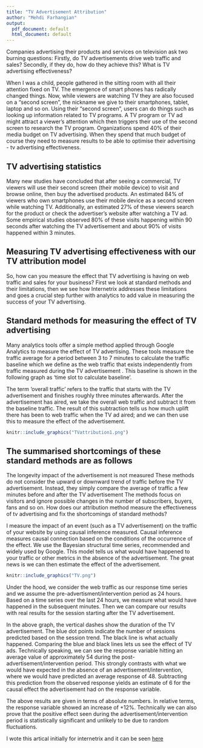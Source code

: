 ```yaml
---
title: "TV Advertisement Attribution"
author: "Mehdi Farhangian"
output:
  pdf_document: default
  html_document: default
---
```





Companies advertising their products and services on television ask two burning questions: Firstly, do TV advertisements drive web traffic and sales? Secondly, if they do, how do they achieve this? What is TV advertising effectiveness?

When I was a child, people gathered in the sitting room with all their attention fixed on TV. The emergence of smart phones has radically changed things. Now, while viewers are watching TV they are also focused on a “second screen”, the nickname we give to their smartphones, tablet, laptop and so on. Using their “second screen”, users can do things such as looking up information related to TV programs. A TV program or TV ad might attract a viewer's attention which then triggers their use of the second screen to research the TV program. Organizations spend 40% of their media budget on TV advertising. When they spend that much budget of course they need to measure results to be able to optimise their advertising - tv advertising effectiveness.

## TV advertising statistics

Many new studies have concluded that after seeing a commercial, TV viewers will use their second screen (their mobile device) to visit and browse online, then buy the advertised products. An estimated 84% of viewers who own smartphones use their mobile device as a second screen while watching TV. Additionally, an estimated 27% of these viewers search for the product or check the advertiser's website after watching a TV ad. Some empirical studies observed 80% of these visits happening within 90 seconds after watching the TV advertisement and about 90% of visits happened within 3 minutes.

## Measuring TV advertising effectiveness with our TV attribution model

So, how can you measure the effect that TV advertising is having on web traffic and sales for your business? First we look at standard methods and their limitations, then we see how Internetrix addresses these limitations and goes a crucial step further with analytics to add value in measuring the success of your TV advertising.

## Standard methods for measuring the effect of TV advertising

Many analytics tools offer a simple method applied through Google Analytics to measure the effect of TV advertising. These tools measure the traffic average for a period between 3 to 7 minutes to calculate the traffic baseline which we define as the web traffic that exists independently from traffic measured during the TV advertisement . This baseline is shown in the following graph as 'time slot to calculate baseline'.

The term 'overall traffic' refers to the traffic that starts with the TV advertisement and finishes roughly three minutes afterwards. After the advertisement has aired, we take the overall web traffic and subtract it from the baseline traffic. The result of this subtraction tells us how much uplift there has been to web traffic when the TV ad aired; and we can then use this to measure the effect of the advertisement.

```r
knitr::include_graphics("TVattribution1.png")
```



## The summarised shortcomings of these standard methods are as follows

The longevity impact of the advertisement is not measured
These methods do not consider the upward or downward trend of traffic before the TV advertisement. Instead, they simply compare the average of traffic a few minutes before and after the TV advertisement
The methods focus on visitors and ignore possible changes in the number of subscribers, buyers, fans and so on.
How does our attribution method measure the effectiveness of tv advertising and fix the shortcomings of standard methods?

I measure the impact of an event (such as a TV advertisement) on the traffic of your website by using causal inference measured. Causal inference measures causal connection based on the conditions of the occurrence of the effect. We use the Bayesian structural time series, recommended and widely used by Google. This model tells us what would have happened to your traffic or other metrics in the absence of the advertisement. The great news is we can then estimate the effect of the advertisement.


```r
knitr::include_graphics("TV.png")
```

Under the hood, we consider the web traffic as our response time series and we assume the pre-advertisment/intervention period as 24 hours. Based on a time series over the last 24 hours, we measure what would have happened in the subsequent minutes. Then we can compare our results with real results for the session starting after the TV advertisement.


In the above graph, the vertical dashes show the duration of the TV advertisement. The blue dot points indicate the number of sessions predicted based on the session trend. The black line is what actually happened. Comparing the blue and black lines lets us see the effect of TV ads. Technically speaking, we can see the response variable hitting an average value of approximately 54 during the post-advertisement/intervention period. This strongly contrasts with what we would have expected in the absence of an advertisement/intervention, where we would have predicted an average response of 48. Subtracting this prediction from the observed response yields an estimate of 6 for the causal effect the advertisement had on the response variable.

The above results are given in terms of absolute numbers. In relative terms, the response variable showed an increase of +12%. Technically we can also prove that the positive effect seen during the advertisement/intervention period is statistically significant and unlikely to be due to random fluctuations.

I wote this artical initially for internetrix and it can be seen [here](https://www.internetrix.com.au/blog/measuring-the-impact-of-tv-advertisement-on-web-traffic/)
